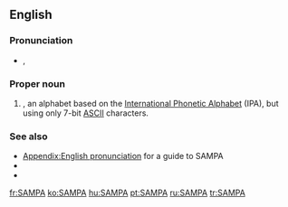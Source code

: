 {{also|Sampa}}
==English==

===Pronunciation===
* {{enPR|săm'pə}}, {{IPA|/ˈsæmpə/|lang=en}}

===Proper noun===
{{en-proper noun}}

# {{acronym of|{{w|Speech Assessment Methods Phonetic Alphabet}}|dot=}}, an alphabet based on the [[International Phonetic Alphabet]] (IPA), but using only 7-bit [[ASCII]] characters.

===See also===
* [[Appendix:English pronunciation]] for a guide to SAMPA
* {{pedia}}
* {{w|SAMPA chart for English}}

[[fr:SAMPA]]
[[ko:SAMPA]]
[[hu:SAMPA]]
[[pt:SAMPA]]
[[ru:SAMPA]]
[[tr:SAMPA]]